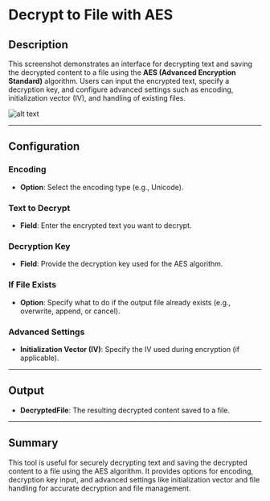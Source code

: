 # Decrypt to File with AES

## Description

This screenshot demonstrates an interface for decrypting text and saving the decrypted content to a file using the **AES (Advanced Encryption Standard)** algorithm. Users can input the encrypted text, specify a decryption key, and configure advanced settings such as encoding, initialization vector (IV), and handling of existing files.

![alt text](../../../assets/cryptography/decrypt-to-file-with-aes.png)

---

## Configuration

### Encoding

- **Option**: Select the encoding type (e.g., Unicode).

### Text to Decrypt

- **Field**: Enter the encrypted text you want to decrypt.

### Decryption Key

- **Field**: Provide the decryption key used for the AES algorithm.

### If File Exists

- **Option**: Specify what to do if the output file already exists (e.g., overwrite, append, or cancel).

### Advanced Settings

- **Initialization Vector (IV)**: Specify the IV used during encryption (if applicable).

---

## Output

- **DecryptedFile**: The resulting decrypted content saved to a file.

---

## Summary

This tool is useful for securely decrypting text and saving the decrypted content to a file using the AES algorithm. It provides options for encoding, decryption key input, and advanced settings like initialization vector and file handling for accurate decryption and file management.